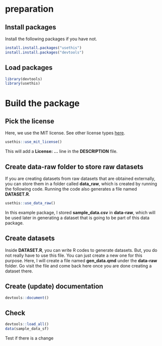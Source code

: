 # preparation

## Install packages

Install the following packages if you have not.

```r
install.install.packages("usethis")
install.install.packages("devtools")
```

## Load packages

```r
library(devtools)
library(usethis)
```

# Build the package

## Pick the license

Here, we use the MIT license. See other license types [here](https://usethis.r-lib.org/reference/licenses.html).

```r
usethis::use_mit_license()
```

This will add a **License: ...** line in the **DESCRIPTION** file.

## Create data-raw folder to store raw datasets 

If you are creating datasets from raw datasets that are obtained externally, you can store them in a folder called **data_raw**, which is created by running the following code. Running the code also generates a file named **DATASET.R**.

```r
usethis::use_data_raw()
```

In this example package, I stored **sample_data.csv** in **data-raw**, which will be used later in generating a dataset that is going to be part of this data package.

## Create datasets

Inside **DATASET.R**, you can write R codes to generate datasets. But, you do not really have to use this file. You can just create a new one for this purpose. Here, I will create a file named **gen_data.qmd** under the **data-raw** folder. Go visit the file and come back here once you are done creating a dataset there.

## Create (update) documentation

```r
devtools::document()
```

## Check

```r
devtools::load_all()
data(sample_data_sf)
```

Test if there is a change

